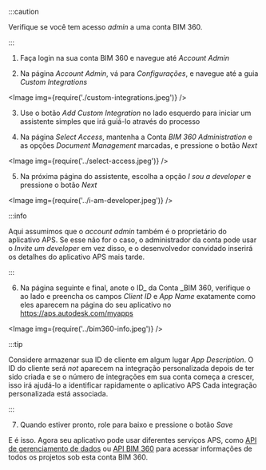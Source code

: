 


:::caution

Verifique se você tem acesso _admin_ a uma conta BIM 360.


:::



1. Faça login na sua conta BIM 360 e navegue até _Account Admin_

2. Na página _Account Admin_, vá para _Configurações_, e navegue até a guia _Custom Integrations_

<Image img={require('./custom-integrations.jpeg')} />

3. Use o botão _Add Custom Integration_ no lado esquerdo para iniciar um assistente simples
que irá guiá-lo através do processo

4. Na página _Select Access_, mantenha a Conta _BIM 360 Administration_
e as opções _Document Management_ marcadas, e pressione o botão _Next_

<Image img={require('../select-access.jpeg')} />

5. Na próxima página do assistente, escolha a opção _I sou a developer_ e pressione
o botão _Next_

<Image img={require('../i-am-developer.jpeg')} />



:::info

Aqui assumimos que o _account admin_ também é o proprietário do aplicativo APS.
Se esse não for o caso, o administrador da conta pode usar o _Invite um developer_
em vez disso, e o desenvolvedor convidado inserirá os detalhes do aplicativo APS mais tarde.


:::



6. Na página seguinte e final, anote o ID_ da Conta _BIM 360, verifique o
ao lado e preencha os campos _Client ID_ e _App Name_
exatamente como eles aparecem na página do seu aplicativo no https://aps.autodesk.com/myapps

<Image img={require('../bim360-info.jpeg')} />



:::tip

Considere armazenar sua ID de cliente em algum lugar _App Description_. O ID do cliente será _not_
aparecem na integração personalizada depois de ter sido criada e se o número de integrações
em sua conta começa a crescer, isso irá ajudá-lo a identificar rapidamente o aplicativo APS
Cada integração personalizada está associada.


:::



7. Quando estiver pronto, role para baixo e pressione o botão _Save_

E é isso. Agora seu aplicativo pode usar diferentes serviços APS, como
[API de gerenciamento de dados](https://aps.autodesk.com/en/docs/data/v2/developers_guide/overview)
ou [API BIM 360](https://aps.autodesk.com/en/docs/bim360/v1/overview/introduction)
para acessar informações de todos os projetos sob esta conta BIM 360.
